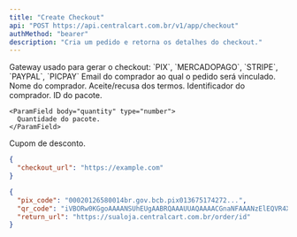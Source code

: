 ```yaml
---
title: "Create Checkout"
api: "POST https://api.centralcart.com.br/v1/app/checkout"
authMethod: "bearer"
description: "Cria um pedido e retorna os detalhes do checkout."
---
```


<ParamField body="gateway" type="string" required>
  Gateway usado para gerar o checkout: `PIX`, `MERCADOPAGO`, `STRIPE`, `PAYPAL`, `PICPAY`
</ParamField>

<ParamField body="client_email" type="string" required>
  Email do comprador ao qual o pedido será vinculado.
</ParamField>

<ParamField body="client_name" type="string" required>
  Nome do comprador.
</ParamField>

<ParamField body="terms" type="boolean" required>
  Aceite/recusa dos termos.
</ParamField>

<ParamField body="variables" type="object" required>
  <Expandable title="properties">
    <ParamField body="client_identifier" type="string">
      Identificador do comprador.
    </ParamField>
  </Expandable>
</ParamField>

<ParamField body="cart" type="object[]">
  <Expandable title="properties">
    <ParamField body="package_id" type="number">
      ID do pacote.
    </ParamField>

    <ParamField body="quantity" type="number">
      Quantidade do pacote.
    </ParamField>
  </Expandable>
</ParamField>

<ParamField body="coupon" type="string">
  Cupom de desconto.
</ParamField>

<ResponseExample>

```json Response
{
  "checkout_url": "https://example.com"
}
```

```json Response PIX
{
  "pix_code": "00020126580014br.gov.bcb.pix013675174272...",
  "qr_code": "iVBORw0KGgoAAAANSUhEUgAABRQAAAUUAQAAAACGnaNFAAANzElEQVR4Xu2YTXLcyA4G6...",
  "return_url": "https://sualoja.centralcart.com.br/order/id"
}
```

</ResponseExample>